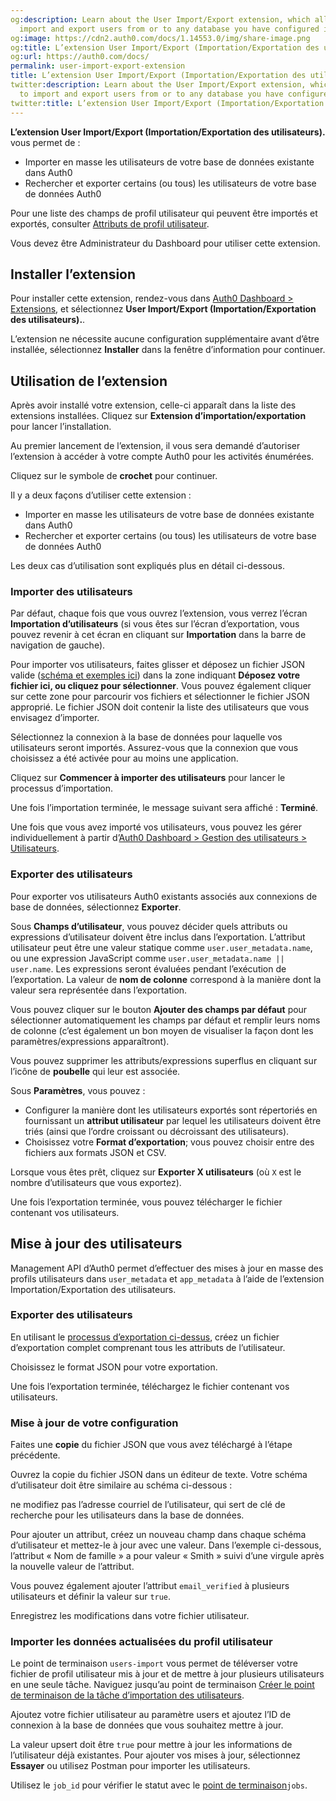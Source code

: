 ```yaml
---
og:description: Learn about the User Import/Export extension, which allows you to
  import and export users from or to any database you have configured in your account.
og:image: https://cdn2.auth0.com/docs/1.14553.0/img/share-image.png
og:title: L’extension User Import/Export (Importation/Exportation des utilisateurs).
og:url: https://auth0.com/docs/
permalink: user-import-export-extension
title: L’extension User Import/Export (Importation/Exportation des utilisateurs).
twitter:description: Learn about the User Import/Export extension, which allows you
  to import and export users from or to any database you have configured in your account.
twitter:title: L’extension User Import/Export (Importation/Exportation des utilisateurs).
---
```


**L’extension User Import/Export (Importation/Exportation des utilisateurs).** vous permet de :

* Importer en masse les utilisateurs de votre base de données existante dans Auth0
* Rechercher et exporter certains (ou tous) les utilisateurs de votre base de données Auth0

Pour une liste des champs de profil utilisateur qui peuvent être importés et exportés, consulter [Attributs de profil utilisateur](/users/user-profiles/user-profile-structure).

Vous devez être Administrateur du Dashboard pour utiliser cette extension.

## Installer l’extension

Pour installer cette extension, rendez-vous dans [Auth0 Dashboard > Extensions](%24%7Bmanage_url%7D/#/extensions), et sélectionnez **User Import/Export (Importation/Exportation des utilisateurs).**.

L’extension ne nécessite aucune configuration supplémentaire avant d’être installée, sélectionnez **Installer** dans la fenêtre d’information pour continuer.

## Utilisation de l’extension

Après avoir installé votre extension, celle-ci apparaît dans la liste des extensions installées. Cliquez sur **Extension d’importation/exportation** pour lancer l’installation.



Au premier lancement de l’extension, il vous sera demandé d’autoriser l’extension à accéder à votre compte Auth0 pour les activités énumérées.

Cliquez sur le symbole de **crochet** pour continuer.

Il y a deux façons d’utiliser cette extension :

* Importer en masse les utilisateurs de votre base de données existante dans Auth0
* Rechercher et exporter certains (ou tous) les utilisateurs de votre base de données Auth0

Les deux cas d’utilisation sont expliqués plus en détail ci-dessous.

### Importer des utilisateurs

Par défaut, chaque fois que vous ouvrez l’extension, vous verrez l’écran **Importation d’utilisateurs** (si vous êtes sur l’écran d’exportation, vous pouvez revenir à cet écran en cliquant sur **Importation** dans la barre de navigation de gauche).

Pour importer vos utilisateurs, faites glisser et déposez un fichier JSON valide ([schéma et exemples ici](/users/import-and-export-users/bulk-user-import-database-schema-and-examples)) dans la zone indiquant **Déposez votre fichier ici, ou cliquez pour sélectionner**. Vous pouvez également cliquer sur cette zone pour parcourir vos fichiers et sélectionner le fichier JSON approprié. Le fichier JSON doit contenir la liste des utilisateurs que vous envisagez d’importer.



Sélectionnez la connexion à la base de données pour laquelle vos utilisateurs seront importés. Assurez-vous que la connexion que vous choisissez a été activée pour au moins une application.

Cliquez sur **Commencer à importer des utilisateurs** pour lancer le processus d’importation.

Une fois l’importation terminée, le message suivant sera affiché : **Terminé**.

Une fois que vous avez importé vos utilisateurs, vous pouvez les gérer individuellement à partir d’[Auth0 Dashboard > Gestion des utilisateurs > Utilisateurs](%24%7Bmanage_url%7D/#/users).

### Exporter des utilisateurs



Pour exporter vos utilisateurs Auth0 existants associés aux connexions de base de données, sélectionnez **Exporter**.

Sous **Champs d’utilisateur**, vous pouvez décider quels attributs ou expressions d’utilisateur doivent être inclus dans l’exportation. L’attribut utilisateur peut être une valeur statique comme `user.user_metadata.name`, ou une expression JavaScript comme `user.user_metadata.name || user.name`. Les expressions seront évaluées pendant l’exécution de l’exportation. La valeur de **nom de colonne** correspond à la manière dont la valeur sera représentée dans l’exportation.

Vous pouvez cliquer sur le bouton **Ajouter des champs par défaut** pour sélectionner automatiquement les champs par défaut et remplir leurs noms de colonne (c’est également un bon moyen de visualiser la façon dont les paramètres/expressions apparaîtront).

Vous pouvez supprimer les attributs/expressions superflus en cliquant sur l’icône de **poubelle** qui leur est associée.

Sous **Paramètres**, vous pouvez :

* Configurer la manière dont les utilisateurs exportés sont répertoriés en fournissant un **attribut utilisateur** par lequel les utilisateurs doivent être triés (ainsi que l’ordre croissant ou décroissant des utilisateurs).
* Choisissez votre **Format d’exportation**; vous pouvez choisir entre des fichiers aux formats JSON et CSV.

Lorsque vous êtes prêt, cliquez sur **Exporter X utilisateurs** (où `X` est le nombre d’utilisateurs que vous exportez).

Une fois l’exportation terminée, vous pouvez télécharger le fichier contenant vos utilisateurs.

## Mise à jour des utilisateurs

Management API d’Auth0 permet d’effectuer des mises à jour en masse des profils utilisateurs dans `user_metadata` et `app_metadata` à l’aide de l’extension Importation/Exportation des utilisateurs.



### Exporter des utilisateurs

En utilisant le [processus d’exportation ci-dessus](https://auth0.com/docs/customize/extensions/user-import-export-extension#export-users), créez un fichier d’exportation complet comprenant tous les attributs de l’utilisateur.

Choisissez le format JSON pour votre exportation.

Une fois l’exportation terminée, téléchargez le fichier contenant vos utilisateurs.

### Mise à jour de votre configuration

Faites une **copie** du fichier JSON que vous avez téléchargé à l’étape précédente.



Ouvrez la copie du fichier JSON dans un éditeur de texte. Votre schéma d’utilisateur doit être similaire au schéma ci-dessous :



ne modifiez pas l’adresse courriel de l’utilisateur, qui sert de clé de recherche pour les utilisateurs dans la base de données.



Pour ajouter un attribut, créez un nouveau champ dans chaque schéma d’utilisateur et mettez-le à jour avec une valeur. Dans l’exemple ci-dessous, l’attribut « Nom de famille » a pour valeur « Smith » suivi d’une virgule après la nouvelle valeur de l’attribut.

Vous pouvez également ajouter l’attribut `email_verified` à plusieurs utilisateurs et définir la valeur sur `true`.



Enregistrez les modifications dans votre fichier utilisateur.



### Importer les données actualisées du profil utilisateur

Le point de terminaison `users-import` vous permet de téléverser votre fichier de profil utilisateur mis à jour et de mettre à jour plusieurs utilisateurs en une seule tâche. Naviguez jusqu’au point de terminaison [Créer le point de terminaison de la tâche d’importation des utilisateurs](https://auth0.com/docs/api/management/v2/#!/Jobs/post_users_imports).

Ajoutez votre fichier utilisateur au paramètre users et ajoutez l’ID de connexion à la base de données que vous souhaitez mettre à jour.

La valeur upsert doit être `true` pour mettre à jour les informations de l’utilisateur déjà existantes.
Pour ajouter vos mises à jour, sélectionnez **Essayer** ou utilisez Postman pour importer les utilisateurs.

Utilisez le `job_id` pour vérifier le statut avec le [point de terminaison](https://auth0.com/docs/api/management/v2/#!/Jobs/get_jobs_by_id)`jobs`.